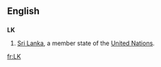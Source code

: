 {{see|.lk}}
==English==
==={{abbreviation}}===
'''LK'''
#[[Sri Lanka]], a member state of the [[United Nations]].

[[fr:LK]]